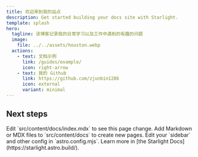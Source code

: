 ```yaml
---
title: 欢迎来到我的站点
description: Get started building your docs site with Starlight.
template: splash
hero:
  tagline: 该博客记录我的日常学习以及工作中遇到的有趣的问题
  image:
    file: ../../assets/houston.webp
  actions:
    - text: 文档示例
      link: /guides/example/
      icon: right-arrow
    - text: 我的 Github
      link: https://github.com/zjunbin1286
      icon: external
      variant: minimal
---
```



## Next steps

<CardGrid stagger>
	<Card title="Update content" icon="pencil">
		Edit `src/content/docs/index.mdx` to see this page change.
	</Card>
	<Card title="Add new content" icon="add-document">
		Add Markdown or MDX files to `src/content/docs` to create new pages.
	</Card>
	<Card title="Configure your site" icon="setting">
		Edit your `sidebar` and other config in `astro.config.mjs`.
	</Card>
	<Card title="Read the docs" icon="open-book">
		Learn more in [the Starlight Docs](https://starlight.astro.build/).
	</Card>
</CardGrid>
